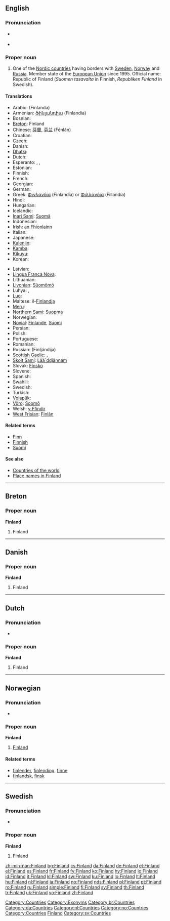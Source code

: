==English==
{{wikipedia}}

===Pronunciation===
* {{a|UK|US}} {{IPA|/ˈfɪn.lənd/}}
* {{audio|en-us-Finland.ogg|Audio (US)}}

===Proper noun===
{{en-proper noun}}

# One of the [[Nordic countries]] having borders with [[Sweden]], [[Norway]] and [[Russia]]. Member state of the [[European Union]] since 1995. Official name: Republic of Finland (''Suomen tasavalta'' in Finnish, ''Republiken Finland'' in Swedish).

====Translations====
{{trans-top|Finland}}
* Arabic: {{Arab|[[فنلندا]]}} (Finlanda) {{f}}
* Armenian: [[Ֆինլանդիա]] (Finlandia)
* Bosnian: {{t-|bs|Finska|f}}
* [[Breton]]: Finland
* Chinese: [[芬蘭]], [[芬兰]] (Fēnlán)
* Croatian: {{t-|hr|Finska|f}}
* Czech: {{t+|cs|Finsko}}
* Danish: {{t+|da|Finland}}
* [[Dhatki]]: {{tø|mki|Finland}}
* Dutch: {{t+|nl|Finland}}
* Esperanto: {{t-|eo|Finlando|xs=Esperanto}}, {{t-|eo|Finnlando|xs=Esperanto}}, {{t-|eo|Suomio|xs=Esperanto}}
* Estonian: {{t+|et|Soome}}
* Finnish: {{t+|fi|Suomi}}
* French: {{t+|fr|Finlande|f}}
* Georgian: {{t|ka|ფინეთი|tr=pineti|sc=Geor|xs=Georgian}}
* German: {{t+|de|Finnland|n}}
* Greek: [[Φινλανδία]] (Finlandía) {{f}} or [[Φιλλανδία]] (Fillandía) {{f}}
* Hindi: {{t|hi|फिनलैंड|tr=Finlaind|sc=Deva|xs=Hindi}}
* Hungarian: {{t+|hu|Finnország}}
* Icelandic: {{t+|is|Finnland|n}}
* [[Inari Sami]]: [[Suomâ]]
* Indonesian: {{t-|id|Finlandia|xs=Indonesian}}
* Irish: [[an Fhionlainn]] {{f}}
* Italian: {{t+|it|Finlandia}}
* Japanese: {{t+|ja|フィンランド|tr=Finrando|sc=Jpan}}
* [[Kalenjin]]: {{tø|kln|Finland}}
* [[Kamba]]: {{tø|kam|Finland}}
* [[Kikuyu]]: {{tø|ki|Finland}}
* Korean: {{t+|ko|핀란드|sc=Kore}}
{{trans-mid}}
* Latvian: {{t+|lv|Somija|f|xs=Latvian}}
* [[Lingua Franca Nova]]: {{tø|lfn|Suomi}}
* Lithuanian: {{t+|lt|Suomija|xs=Lithuanian}}
* [[Livonian]]: [[Sūomõmō]]
* Luhya: {{tø|luy|Finlandi}},  {{tø|luy|Finlandi}}
* [[Luo]]: {{tø|luo|Finland}}
* Maltese: il-[[Finlandja]]
* [[Meru]]: {{tø|mer|Finland}}
* [[Northern Sami]]: [[Suopma]]
* Norwegian: {{t+|no|Finland}}
* [[Novial]]: [[Finlande]], [[Suomi]]
* Persian: {{t-|fa|فنلاند|sc=fa-Arab|xs=Persian}}
* Polish: {{t+|pl|Finlandia}}
* Portuguese: {{t+|pt|Finlândia}}
* Romanian: {{t+|ro|Finlanda|f}}
* Russian: {{t+|ru|Финляндия|f|sc=Cyrl}} (Finljándija)
* [[Scottish Gaelic]]: {{t-|gd|Fionnlainn|f|xs=Scottish Gaelic}}, {{t-|gd|Suòmaidh|f|xs=Scottish Gaelic}}
* [[Skolt Sami]]: [[Lääˊddjânnam]]
* Slovak: [[Fínsko]] {{n}}
* Slovene: {{t+|sl|Finska|f}}
* Spanish: {{t+|es|Finlandia}}
* Swahili: {{t|sw|Ufini}}
* Swedish: {{t+|sv|Finland}}
* Turkish: {{t+|tr|Finlandiya}}
* [[Volapük]]: {{t|vo|Suomiyän|xs=Volapük}}
* [[Võro]]: [[Soomõ]]
* Welsh: [[y Ffindir]] {{m}}
* [[West Frisian]]: [[Finlân]]
{{trans-bottom}}

====Related terms====
* [[Finn]]
* [[Finnish]]
* [[Suomi]]

====See also====
* [[Appendix:Countries of the world|Countries of the world]]
* [[Appendix:Place names in Finland|Place names in Finland]]

[[Category:Countries]]
[[Category:Exonyms]]

----

==Breton==

===Proper noun===
'''Finland'''

# Finland

[[Category:br:Countries]]

----

==Danish==

===Proper noun===
'''Finland'''

# Finland

[[Category:da:Countries]]

----

==Dutch==

===Pronunciation===
* {{a|NL}} {{audio|Nl-Finland.ogg|audio}}

===Proper noun===
'''Finland'''

# Finland

[[Category:nl:Countries]]

----

==Norwegian==

===Pronunciation===
* {{IPA|/fɪnlɑn/|lang=no}}

===Proper noun===
'''Finland'''

# [[#English|Finland]]

====Related terms====
* [[finlender]], [[finlending]], [[finne]]
* [[finlandsk]], [[finsk]]

[[Category:no:Countries]]

----

==Swedish==

===Pronunciation===
* {{audio|Sv-Finland.ogg|audio}}

===Proper noun===
'''Finland'''

# Finland

[[Category:Countries]]
[[Category:Finland| Finland]]
[[Category:sv:Countries]]

[[zh-min-nan:Finland]]
[[bg:Finland]]
[[cs:Finland]]
[[da:Finland]]
[[de:Finland]]
[[et:Finland]]
[[el:Finland]]
[[es:Finland]]
[[fr:Finland]]
[[fy:Finland]]
[[ko:Finland]]
[[hy:Finland]]
[[io:Finland]]
[[id:Finland]]
[[it:Finland]]
[[kl:Finland]]
[[sw:Finland]]
[[ku:Finland]]
[[lo:Finland]]
[[lt:Finland]]
[[hu:Finland]]
[[nl:Finland]]
[[ja:Finland]]
[[no:Finland]]
[[nds:Finland]]
[[pl:Finland]]
[[pt:Finland]]
[[ro:Finland]]
[[ru:Finland]]
[[simple:Finland]]
[[fi:Finland]]
[[sv:Finland]]
[[th:Finland]]
[[tr:Finland]]
[[uk:Finland]]
[[vo:Finland]]
[[zh:Finland]]